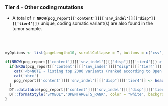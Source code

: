 ### Tier 4 - Other coding mutations

- A total of __`r NROW(pcg_report[['content']][['snv_indel']][["disp"]][['tier4']])`__ unique, coding somatic variant(s) are also found in the tumor sample.

<br><br>
```r

myOptions <- list(pageLength=10, scrollCollapse = T, buttons = c('csv','excel'),dom = 'Bfrtip')

if(NROW(pcg_report[['content']][['snv_indel']][["disp"]][['tier4']]) > 0){
  if(NROW(pcg_report[['content']][['snv_indel']][["disp"]][['tier4']]) > 2000){
    cat('<b>NOTE - listing top 2000 variants (ranked according to Open Targets phenotype association score)</b><br>',sep="\n")
    cat('<br>')
    pcg_report[['content']][['snv_indel']][["disp"]][['tier4']] <- head(pcg_report[['content']][['snv_indel']][["disp"]][['tier4']], 2000)
  }
  DT::datatable(pcg_report[['content']][['snv_indel']][["disp"]][['tier4']], options = myOptions, escape=F, extensions = c("Buttons","Responsive")) %>%
  DT::formatStyle("SYMBOL","OPENTARGETS_RANK", color = "white", backgroundColor = DT::styleInterval(pcg_report[['content']][['report_display_config']][['opentargets_rank']][['breaks']], pcg_report[['content']][['report_display_config']][['opentargets_rank']][['colors']]))
}

```
<br><br>
